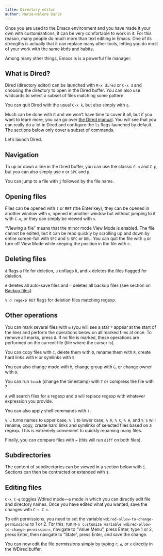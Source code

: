 ```yaml
---
title: Directory editor
author: Marie-Hélène Burle
---
```


:::{.def}

Once you are used to the Emacs environment and you have made it your own with customizations, it can be very comfortable to work in it. For this reason, many people do much more than text editing in Emacs. One of its strengths is actually that it can replace many other tools, letting you do most of your work with the same kbds and habits.

Among many other things, Emacs is is a powerful file manager.

:::

## What is Dired?

Dired (directory editor) can be launched with `M-x dired` or `C-x d` and choosing the directory to open in the Dired buffer. You can also use wildcards to select a subset of files matching some pattern.

You can quit Dired with the usual `C-x k`, but also simply with `q`.

Much can be done with it and we won't have time to cover it all, but if you want to learn more, you can go over [the Dired manual](https://www.gnu.org/software/emacs/manual/html_node/emacs/Dired.html). You will see that you can really do a lot in Dired and configure the `ls` flags launched by default. The sections below only cover a subset of commands.

Let's launch Dired.

## Navigation

To up or down a line in the Dired buffer, you can use the classic `C-n` and `C-p`, but you can also simply use `n` or `SPC` and `p`.

You can jump to a file with `j` followed by the file name.

## Opening files

Files can be opened with `f` or `RET` (the Enter key), they can be opened in another window with `o`, opened in another window but without jumping to it with `C-o`, or they can simply be viewed with `v`.

"Viewing a file" means that the minor mode View Mode is enabled. The file cannot be edited, but it can be read quickly by scrolling up and down by entire screen-full with `SPC` and `S-SPC` or `DEL`. You can quit the file with `q` or turn off View Mode while keeping the position in the file with `e`.

## Deleting files

`d` flags a file for deletion, `u` unflags it, and `x` deletes the files flagged for deletion.

`#` deletes all auto-save files and `~` deletes all backup files (see section on [Backup files](intro_backup.qmd)).

`% d regexp RET` flags for deletion files matching regexp.

## Other operations

You can mark several files with `m` (you will see a star `*` appear at the start of the line) and perform the operations below on all marked files at once. To remove all marks, press `U`. If no file is marked, these operations are performed on the current file (file where the cursor is).

You can copy files with `C`, delete them with `D`, rename them with `R`, create hard links with `H` or symlinks with `S`.

You can also change mode with `M`, change group with `G`, or change owner with `O`.

You can run `touch` (change the timestamp) with `T` or compress the file with `Z`.

`A` will search files for a regexp and `Q` will replace regexp with whatever expression you provide.

You can also apply shell commands with `!`.

`% u` turns names to upper case, `% l` to lower case, `% R`, `% C`, `% H`, and `% S` will rename, copy, create hard links and symlinks of selected files based on a regexp. This is extremely convenient to quickly renaming many files.

Finally, you can compare files with `=` (this will run `diff` on both files).

## Subdirectories

The content of subdirectories can be viewed in a section below with `i`. Sections can then be contracted or extended with `$`.

## Editing files

`C-x C-q` toggles Wdired mode—a mode in which you can directly edit file and directory names. Once you have edited what you wanted, save the changes with `C-c C-c`.

To edit permissions, you need to set the variable `wdired-allow-to-change-permissions` to 1 or 2. For this, run `M-x customize variable wdired-allow-to-change-permissions`, navigate to "Value Menu", press Enter, type 1 or 2, press Enter, then navigate to "State", press Enter, and save the change.

You can now edit the file permissions simply by typing `r`, `w`, or `x` directly in the WDired buffer.
